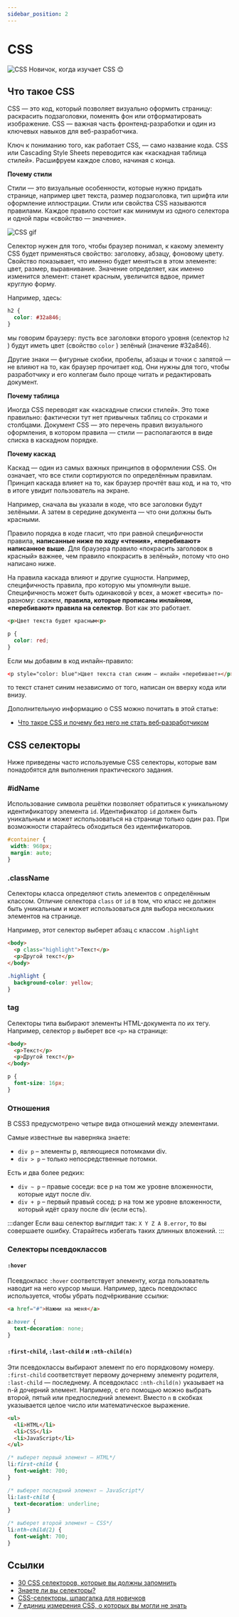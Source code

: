 ```yaml
---
sidebar_position: 2
---
```



# CSS

<div style={{maxWidth: 350}}>

![CSS](./img/FirstWarpedInganue-size_restricted.gif)
Новичок, когда изучает CSS 😊

</div>

## Что такое CSS

CSS — это код, который позволяет визуально оформить страницу: раскрасить подзаголовки, поменять фон или отформатировать изображение. CSS — важная часть фронтенд-разработки и один из ключевых навыков для веб-разработчика.

Ключ к пониманию того, как работает CSS, — само название кода. CSS или Cascading Style Sheets переводится как «каскадная таблица стилей». Расшифруем каждое слово, начиная с конца.

**Почему стили**

Стили — это визуальные особенности, которые нужно придать странице, например цвет текста, размер подзаголовка, тип шрифта или оформление иллюстрации.
Стили или свойства CSS называются правилами. Каждое правило состоит как минимум из одного селектора и одной пары «свойство — значение».

<div style={{maxWidth: 400}}>

![CSS gif](./img/width_1280_q70.webp)

</div>

Селектор нужен для того, чтобы браузер понимал, к какому элементу CSS будет применяться свойство: заголовку, абзацу, фоновому цвету.
Свойство показывает, что именно будет меняться в этом элементе: цвет, размер, выравнивание. Значение определяет, как именно изменится элемент: станет красным, увеличится вдвое, примет круглую форму.

Например, здесь:

```css
h2 {
  color: #32a846;
}
```
мы говорим браузеру: пусть все заголовки второго уровня (селектор `h2` ) будут иметь цвет (свойство `color` ) зелёный (значение #32a846).

Другие знаки — фигурные скобки, пробелы, абзацы и точки с запятой — не влияют на то, как браузер прочитает код. Они нужны для того, чтобы разработчику и его коллегам было проще читать и редактировать документ.

**Почему таблица**

Иногда CSS переводят как «каскадные списки стилей». Это тоже правильно: фактически тут нет привычных таблиц со строками и столбцами. Документ CSS — это перечень правил визуального оформления, в котором правила — стили — располагаются в виде списка в каскадном порядке.

**Почему каскад**

Каскад — один из самых важных принципов в оформлении CSS. Он означает, что все стили сортируются по определённым правилам. Принцип каскада влияет на то, как браузер прочтёт ваш код, и на то, что в итоге увидит пользователь на экране.

Например, сначала вы указали в коде, что все заголовки будут зелёными. А затем в середине документа — что они должны быть красными.

Правило порядка в коде гласит, что при равной специфичности правила, **написанные ниже по ходу «чтения», «перебивают» написанное выше**. Для браузера правило «покрасить заголовок в красный» важнее, чем правило «покрасить в зелёный», потому что оно написано ниже.

На правила каскада влияют и другие сущности. Например, специфичность правила, про которую мы упомянули выше. Специфичность может быть одинаковой у всех, а может «весить» по-разному: скажем, **правила, которые прописаны инлайном, «перебивают» правила на селектор**. Вот как это работает.

```html
<p>Цвет текста будет красным<p>
```

```css
p {
  color: red;
}
```

Если мы добавим в код инлайн-правило:

```html
<р style="color: blue">Цвет текста стал синим — инлайн «перебивает»</p>
```

то текст станет синим независимо от того, написан он вверху кода или внизу.


Дополнительную информацию о CSS можно почитать в этой статье:
- [Что такое CSS и почему без него не стать веб‑разработчиком](https://practicum.yandex.ru/blog/chto-takoe-css/)






## CSS селекторы
Ниже приведены часто используемые CSS селекторы, которые вам понадобятся для выполнения практического задания.

###  #idName
Использование символа решётки позволяет обратиться к уникальному идентификатору элемента `id`. Идентификатор `id` должен быть уникальным и может использоваться на странице только один раз. При возможности старайтесь обходиться без идентификаторов.

```css
#container {
 width: 960px;
 margin: auto;
}
```

###  .className
Селекторы класса определяют стиль элементов с определённым классом. Отличие селектора `class` от `id` в том, что класс не должен быть уникальным и может использоваться для выбора нескольких элементов на странице.

Например, этот селектор выберет абзац с классом `.highlight`

```html
<body>
  <p class="highlight">Текст</p>
  <p>Другой текст</p>
</body>
```

```css
.highlight {
  background-color: yellow;
}
```

###  tag
Селекторы типа выбирают элементы HTML-документа по их тегу. Например, селектор `p` выберет все `<p>` на странице:

```html
<body>
  <p>Текст</p>
  <p>Другой текст</p>
</body>
```

```css
p {
  font-size: 16px;
}
```

### Отношения
В CSS3 предусмотрено четыре вида отношений между элементами.

Самые известные вы наверняка знаете:
- `div p` – элементы p, являющиеся потомками div.
- `div > p` – только непосредственные потомки.

Есть и два более редких:
- `div ~ p` – правые соседи: все p на том же уровне вложенности, которые идут после div.
- `div + p` – первый правый сосед: p на том же уровне вложенности, который идёт сразу после div (если есть).

:::danger
Если ваш селектор выглядит так: `X Y Z A B.error`, то вы совершаете ошибку. Старайтесь избегать таких длинных вложений.
:::

### Селекторы псевдоклассов

#### `:hover`
Псевдокласс `:hover` соответствует элементу, когда пользователь наводит на него курсор мыши. Например, здесь псевдокласс используется, чтобы убрать подчёркивание ссылки:

```html
<a href="#">Нажми на меня</a>
```

```css
a:hover {
  text-decoration: none;
}
```

#### `:first-child`, `:last-child` и `:nth-child(n)`
Эти псевдоклассы выбирают элемент по его порядковому номеру. `:first-child` соответствует первому дочернему элементу родителя, `:last-child` — последнему. А псевдокласс `:nth-child(n)` указывает на n-й дочерний элемент. Например, с его помощью можно выбрать второй, пятый или предпоследний элемент. Вместо `n` в скобках указывается целое число или математическое выражение.

```html
<ul>
  <li>HTML</li>
  <li>CSS</li>
  <li>JavaScript</li>
</ul>
```

```css
/* выберет первый элемент — HTML*/
li:first-child {
  font-weight: 700;
}

/* выберет последний элемент — JavaScript*/
li:last-child {
  text-decoration: underline;
}

/* выберет второй элемент — CSS*/
li:nth-child(2) {
  font-weight: 700;
}
```

## Ссылки

- [30 CSS селекторов, которые вы должны запомнить](https://webdesign.tutsplus.com/ru/the-30-css-selectors-you-must-memorize--net-16048t)
- [Знаете ли вы селекторы?](https://learn.javascript.ru/css-selectors)
- [CSS-селекторы. шпаргалка для новичков](https://htmlacademy.ru/blog/css/selectors)
- [7 единиц измерения CSS, о которых вы могли не знать](https://webdesign.tutsplus.com/ru/7-css-units-you-might-not-know-about--cms-22573a)




